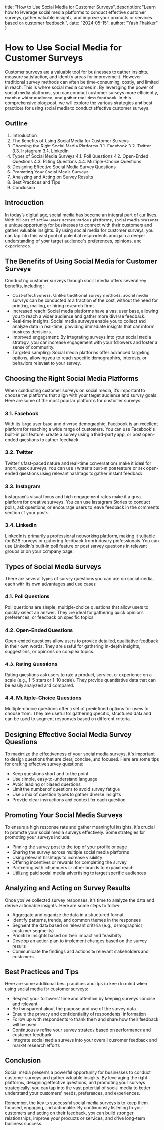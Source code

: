   title: "How to Use Social Media for Customer Surveys",
  description: "Learn how to leverage social media platforms to conduct effective customer surveys, gather valuable insights, and improve your products or services based on customer feedback.",
  date: "2024-05-15",
  author: "Yash Thakker"
}

# How to Use Social Media for Customer Surveys

Customer surveys are a valuable tool for businesses to gather insights, measure satisfaction, and identify areas for improvement. However, traditional survey methods can often be time-consuming, costly, and limited in reach. This is where social media comes in. By leveraging the power of social media platforms, you can conduct customer surveys more efficiently, reach a wider audience, and gather real-time feedback. In this comprehensive blog post, we will explore the various strategies and best practices for using social media to conduct effective customer surveys.

## Outline

1. Introduction
2. The Benefits of Using Social Media for Customer Surveys
3. Choosing the Right Social Media Platforms
   3.1. Facebook
   3.2. Twitter
   3.3. Instagram
   3.4. LinkedIn
4. Types of Social Media Surveys
   4.1. Poll Questions
   4.2. Open-Ended Questions
   4.3. Rating Questions
   4.4. Multiple-Choice Questions
5. Designing Effective Social Media Survey Questions
6. Promoting Your Social Media Surveys
7. Analyzing and Acting on Survey Results
8. Best Practices and Tips
9. Conclusion

## Introduction

In today's digital age, social media has become an integral part of our lives. With billions of active users across various platforms, social media presents a unique opportunity for businesses to connect with their customers and gather valuable insights. By using social media for customer surveys, you can tap into this vast pool of potential respondents and gain a deeper understanding of your target audience's preferences, opinions, and experiences.

## The Benefits of Using Social Media for Customer Surveys

Conducting customer surveys through social media offers several key benefits, including:

- Cost-effectiveness: Unlike traditional survey methods, social media surveys can be conducted at a fraction of the cost, without the need for printing, mailing, or hiring research firms.
- Increased reach: Social media platforms have a vast user base, allowing you to reach a wider audience and gather more diverse feedback.
- Real-time insights: Social media surveys enable you to collect and analyze data in real-time, providing immediate insights that can inform business decisions.
- Improved engagement: By integrating surveys into your social media strategy, you can increase engagement with your followers and foster a sense of community.
- Targeted sampling: Social media platforms offer advanced targeting options, allowing you to reach specific demographics, interests, or behaviors relevant to your survey.

## Choosing the Right Social Media Platforms

When conducting customer surveys on social media, it's important to choose the platforms that align with your target audience and survey goals. Here are some of the most popular platforms for customer surveys:

### 3.1. Facebook

With its large user base and diverse demographic, Facebook is an excellent platform for reaching a wide range of customers. You can use Facebook's built-in poll feature, create a survey using a third-party app, or post open-ended questions to gather feedback.

### 3.2. Twitter

Twitter's fast-paced nature and real-time conversations make it ideal for short, quick surveys. You can use Twitter's built-in poll feature or ask open-ended questions using relevant hashtags to gather instant feedback.

### 3.3. Instagram

Instagram's visual focus and high engagement rates make it a great platform for creative surveys. You can use Instagram Stories to conduct polls, ask questions, or encourage users to leave feedback in the comments section of your posts.

### 3.4. LinkedIn

LinkedIn is primarily a professional networking platform, making it suitable for B2B surveys or gathering feedback from industry professionals. You can use LinkedIn's built-in poll feature or post survey questions in relevant groups or on your company page.

## Types of Social Media Surveys

There are several types of survey questions you can use on social media, each with its own advantages and use cases:

### 4.1. Poll Questions

Poll questions are simple, multiple-choice questions that allow users to quickly select an answer. They are ideal for gathering quick opinions, preferences, or feedback on specific topics.

### 4.2. Open-Ended Questions

Open-ended questions allow users to provide detailed, qualitative feedback in their own words. They are useful for gathering in-depth insights, suggestions, or opinions on complex topics.

### 4.3. Rating Questions

Rating questions ask users to rate a product, service, or experience on a scale (e.g., 1-5 stars or 1-10 scale). They provide quantitative data that can be easily analyzed and compared.

### 4.4. Multiple-Choice Questions

Multiple-choice questions offer a set of predefined options for users to choose from. They are useful for gathering specific, structured data and can be used to segment responses based on different criteria.

## Designing Effective Social Media Survey Questions

To maximize the effectiveness of your social media surveys, it's important to design questions that are clear, concise, and focused. Here are some tips for crafting effective survey questions:

- Keep questions short and to the point
- Use simple, easy-to-understand language
- Avoid leading or biased questions
- Limit the number of questions to avoid survey fatigue
- Use a mix of question types to gather diverse insights
- Provide clear instructions and context for each question

## Promoting Your Social Media Surveys

To ensure a high response rate and gather meaningful insights, it's crucial to promote your social media surveys effectively. Some strategies for promoting your surveys include:

- Pinning the survey post to the top of your profile or page
- Sharing the survey across multiple social media platforms
- Using relevant hashtags to increase visibility
- Offering incentives or rewards for completing the survey
- Partnering with influencers or other brands to expand reach
- Utilizing paid social media advertising to target specific audiences

## Analyzing and Acting on Survey Results

Once you've collected survey responses, it's time to analyze the data and derive actionable insights. Here are some steps to follow:

- Aggregate and organize the data in a structured format
- Identify patterns, trends, and common themes in the responses
- Segment the data based on relevant criteria (e.g., demographics, customer segments)
- Prioritize insights based on their impact and feasibility
- Develop an action plan to implement changes based on the survey results
- Communicate the findings and actions to relevant stakeholders and customers

## Best Practices and Tips

Here are some additional best practices and tips to keep in mind when using social media for customer surveys:

- Respect your followers' time and attention by keeping surveys concise and relevant
- Be transparent about the purpose and use of the survey data
- Ensure the privacy and confidentiality of respondents' information
- Follow up with respondents to thank them and share how their feedback will be used
- Continuously refine your survey strategy based on performance and customer feedback
- Integrate social media surveys into your overall customer feedback and market research efforts

## Conclusion

Social media presents a powerful opportunity for businesses to conduct customer surveys and gather valuable insights. By leveraging the right platforms, designing effective questions, and promoting your surveys strategically, you can tap into the vast potential of social media to better understand your customers' needs, preferences, and experiences.

Remember, the key to successful social media surveys is to keep them focused, engaging, and actionable. By continuously listening to your customers and acting on their feedback, you can build stronger relationships, improve your products or services, and drive long-term business success.